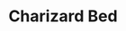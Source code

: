 ---
title: "Charizard Bed"
meta_title: "Charizard Bed craft"
description: "Craft de Charizard Bed"
rank: "a"
draft: false
name: "Charizard Bed"
recipe_img: "https://wiki.pokexgames.com/images/c/ce/Charizard_Bed1.png"
level: 89
craft_time: 129600
result: 1
value_npc: 1
ingredients:
  - name: "White Bed"
    quantity: 1
    item_img: "https://wiki.pokexgames.com/images/7/76/White_Bed.png"
    value_npc: 1
  - name: "Wingeon Tapestry"
    quantity: 3
    item_img: "https://wiki.pokexgames.com/images/a/a5/Wingeon_Tapestry.png"
    value_npc: 1
  - name: "Volcanic Tapestry"
    quantity: 3
    item_img: "https://wiki.pokexgames.com/images/7/7d/Volcanic_Tapestry.png"
    value_npc: 1
  - name: "Fire Tail"
    quantity: 150
    item_img: "https://wiki.pokexgames.com/images/2/22/Fire_Tail.png"
    value_npc: 1
  - name: "Dragon Tooth"
    quantity: 15
    item_img: "https://wiki.pokexgames.com/images/9/9f/DragonTooth.png"
    value_npc: 1
  - name: "Oak Planks"
    quantity: 4
    item_img: "https://wiki.pokexgames.com/images/c/c1/Oak_Planks.png"
    value_npc: 1
---